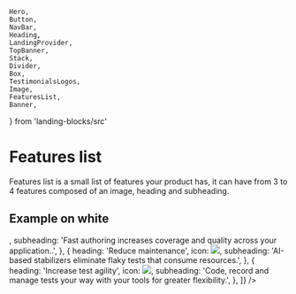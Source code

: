     Hero,
    Button,
    NavBar,
    Heading,
    LandingProvider,
    TopBanner,
    Stack,
    Divider,
    Box,
    TestimonialsLogos,
    Image,
    FeaturesList,
    Banner,
} from 'landing-blocks/src'

# Features list

Features list is a small list of features your product has, it can have from 3 to 4 features composed of an image, heading and subheading.

## Example on white



<Playground iframe>
    <LandingProvider>
        <FeaturesList
            centerText
            features={[
                {
                    heading: 'Expand test coverage',
                    icon: <img src='/testim/step1.svg' />,
                    subheading:
                        'Fast authoring increases coverage and quality across your application..',
                },
                {
                    heading: 'Reduce maintenance',
                    icon: <img src='/testim/step2.svg' />,
                    subheading:
                        'AI-based stabilizers eliminate flaky tests that consume resources.',
                },
                {
                    heading: 'Increase test agility',
                    icon: <img src='/testim/step3.svg' />,
                    subheading:
                        'Code, record and manage tests your way with your tools for greater flexibility.',
                },
            ]}
        />
    </LandingProvider>
</Playground>
